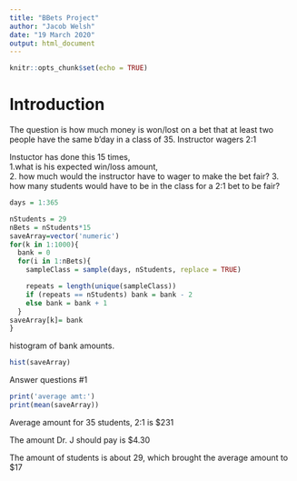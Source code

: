 ```yaml
---
title: "BBets Project"
author: "Jacob Welsh"
date: "19 March 2020"
output: html_document
---
```


```r
knitr::opts_chunk$set(echo = TRUE)
```

# Introduction

The question is how much money is won/lost on a bet that at least two people have the same b'day in a class of 35.  Instructor wagers 2:1 

Instuctor has done this 15 times,  
1.what is his expected win/loss amount,  
2. how much would the instructor have to wager to make the bet fair?
3. how many students would have to be in the class for a 2:1 bet to be fair?   
 
 
```r
days = 1:365

nStudents = 29
nBets = nStudents*15
saveArray=vector('numeric')
for(k in 1:1000){
  bank = 0
  for(i in 1:nBets){
    sampleClass = sample(days, nStudents, replace = TRUE)

    repeats = length(unique(sampleClass))
    if (repeats == nStudents) bank = bank - 2
    else bank = bank + 1
  }
saveArray[k]= bank
}

```
 
histogram of bank amounts.   

```r
hist(saveArray)
```

Answer questions #1

```r
print('average amt:')
print(mean(saveArray))
```

  Average amount for 35 students, 2:1 is $231
  
  The amount Dr. J should pay is $4.30
  
  The amount of students is about 29, which brought the average amount to $17